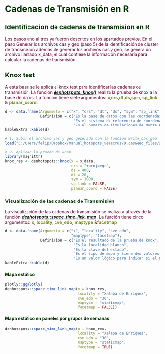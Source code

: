 
# **<span style="color:#003300;">Cadenas de Transmisión en R</span>** {#cadenasr}


## **<span style="color:#003300;">Identificación de cadenas de transmisión en R</span>**

<span style="color:#660033;">Los pasos uno al tres ya fueron descritos en los apartados previos. En el paso Generar los archivos cas y geo (paso 5) de la Identificación de cluster de transmisión además de generar los archivos cas y geo, se genera un archivo llamado x_data, el cual contiene la información necesaría para calcular la cadenas de transmisión.</span> 


## **<span style="color:#003300;">Knox test</span>**

<span style="color:#660033;">A esta base se le aplica el knox test para identificar las cadenas de transmisión. La función ***[denhotspots::knox()]()*** realiza la prueba de knox a la base de datos.</span>
<span style="color:#660033;">La función tiene siete argumentos: **<span style="color:#7d9029">x</span>**,**<span style="color:#7d9029">crs</span>**,**<span style="color:#7d9029">dt</span>**,**<span style="color:#7d9029">ds</span>**,**<span style="color:#7d9029">sym</span>**, **<span style="color:#7d9029">sp_link</span>** & **<span style="color:#7d9029">planar_coord</span>**.</span>

```r
d <- data.frame(Argumento = c("x", "crs", "dt", "ds", "sym", "sp_link", "planar_coord"),
                Definición = c("Es la base de datos con las coordenadas y fecha de inicio de síntomas",
                               "Es el sistema de referencia de coordenadas", "Es la ventana temporal", "Es la ventana espacial",
                               "Es el numero de simulaciones de Monte Carlo", "Es un valor lógico para indicar la clase del objeto el space-time link. Si es TRUE, la clase es sp, de los contrario es sf", "Es valor lógico para indicar si la base es projetada en un sistema planar (TRUE) o no (FALSE)"))
kableExtra::kable(d)

```


```r
# 1. Subir el archivo cas y geo generado con la función write_cas_geo
load("C:/Users/felip/Dropbox/manual_hotspots_veracruz/9.cas&geo_files/Xalapa de Enriquez302019.RData")

# 2. aplicar la prueba de knox
library(magrittr)
knox_res <- denhotspots::knox(x = x_data, 
                              crs = "+proj=eqc", 
                              ds = 400, 
                              dt = 20, 
                              sym = 1000, 
                              sp_link = FALSE,
                              planar_coord = FALSE)
```


### **<span style="color:#003300;">Visualización de las cadenas de Transmisión </span>** 

<span style="color:#660033;">La visualización de las cadenas de transmisión se realiza a através de la función ***[denhotspots::space_time_link_map]()***. La función tiene cinco argumentos: **<span style="color:#7d9029">x</span>**, **<span style="color:#7d9029">locality</span>**, **<span style="color:#7d9029">cve_edo</span>**, **<span style="color:#7d9029">maptype</span>** &**<span style="color:#7d9029">facetmap</span>**</span>

```r
d <- data.frame(Argumento = c("x", "locality", "cve_edo", 
                              "maptype", "facetmap"),
                Definición = c("Es el resultado de la prueba de knox",
                               "Es la localidad blanco",
                               "Es la clave del estado",
                               "Es el tipo de mapa y tiene dos valores (staticmap = mapa estático, intereactive_map = mapa interactivo)",
                               "Es un valor lógico para indicar si el mapa estático se presente en facetas (TRUE) o no (FALSE)"))
kableExtra::kable(d)

```


#### **<span style="color:#003300;">Mapa estático</span>** 
```r

plotly::ggplotly(
denhotspots::space_time_link_map(x = knox_res,
                                 locality = "Xalapa de Enríquez",
                                 cve_edo = "30",
                                 maptype = "staticmap",
                                 facetmap = FALSE))
```

#### **<span style="color:#003300;">Mapa estático en paneles por grupos de semanas</span>**
```r
denhotspots::space_time_link_map(x = knox_res,
                                 locality = "Xalapa de Enríquez",
                                 cve_edo = "30",
                                 maptype = "staticmap",
                                 facetmap = TRUE)
```
